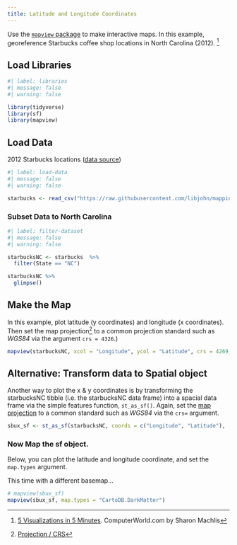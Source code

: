 ```yaml
---
title: Latitude and Longitude Coordinates
---
```


Use the [`mapview` package](https://r-spatial.github.io/mapview/index.html) to make interactive maps. In this example, georeference Starbucks coffee shop locations in North Carolina (2012). [^1]

[^1]: [5 Visualizations in 5 Minutes](http://www.computerworld.com/article/2893271/business-intelligence/5-data-visualizations-in-5-minutes-each-in-5-lines-or-less-of-r.html). ComputerWorld.com by Sharon Machlis

## Load Libraries

```r
#| label: libraries
#| message: false
#| warning: false

library(tidyverse)
library(sf)
library(mapview)
```

## Load Data

2012 Starbucks locations ([data source](https://github.com/libjohn/mapping-with-R/blob/master/data/All_Starbucks_Locations_in_the_US_-_Map.csv))

```r
#| label: load-data
#| message: false
#| warning: false

starbucks <- read_csv("https://raw.githubusercontent.com/libjohn/mapping-with-R/master/data/All_Starbucks_Locations_in_the_US_-_Map.csv", show_col_types = FALSE)
```

### Subset Data to North Carolina

```r
#| label: filter-dataset
#| message: false
#| warning: false

starbucksNC <- starbucks  %>% 
  filter(State == "NC")

starbucksNC %>% 
  glimpse()
```

## Make the Map

In this example, plot latitude (y coordinates) and longitude (x coordinates). Then set the map projection[^2] to a common projection standard such as *WGS84* via the argument `crs = 4326`.)

[^2]: [Projection / CRS](https://guides.library.duke.edu/r-geospatial/CRS)

```r
mapview(starbucksNC, xcol = "Longitude", ycol = "Latitude", crs = 4269, grid = FALSE)
```

## Alternative: Transform data to Spatial object

Another way to plot the x & y coordinates is by transforming the starbucksNC tibble (i.e. the starbucksNC data frame) into a spacial data frame via the simple features function, `st_as_sf()`. Again, set the [map projection](https://en.wikipedia.org/wiki/Map_projection) to a common standard such as *WGS84* via the `crs=` argument.

```r
sbux_sf <- st_as_sf(starbucksNC, coords = c("Longitude", "Latitude"),  crs = 4326)
```

### Now Map the sf object.

Below, you can plot the latitude and longitude coordinate, and set the `map.types` argument.

This time with a different basemap...

```r
# mapview(sbux_sf)
mapview(sbux_sf, map.types = "CartoDB.DarkMatter") 
```
